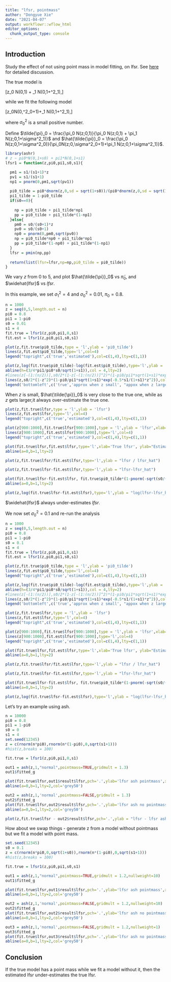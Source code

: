 ```yaml
---
title: "lfsr, pointmass"
author: "Dongyue Xie"
date: "2021-04-07"
output: workflowr::wflow_html
editor_options:
  chunk_output_type: console
---
```


## Introduction

Study the effect of not using point mass in model fitting, on lfsr. See [here](lfsr_pointmass.pdf) for detailed discussion.

The true model is

\[z\sim \pi_0 N(0,1) + \pi_1 N(0,1+\sigma^2_1),\]

while we fit the following model

\[z\sim \pi_0N(0,\sigma^2_0+1)+\pi_1 N(0,1+\sigma^2_1),\]

where $\sigma^2_0$ is a small positive number. 

Define $\tilde{\pi}_0 = \frac{\pi_0 N(z;0,1)}{\pi_0 N(z;0,1) + \pi_1 N(z;0,1+\sigma^2_1)}$ and $\hat{\tilde{\pi}}_0 = \frac{\pi_0 N(z;0,1+\sigma^2_0)}{\pi_0N(z;0,\sigma^2_0+1)+\pi_1 N(z;0,1+\sigma^2_1)}$.

```r
library(ashr)
# z ~ pi0*N(0,1+s0) + pi1*N(0,1+s1) 
lfsr1 = function(z,pi0,pi1,s0,s1){

  pm1 = s1/(s1+1)*z
  pv1 = s1/(s1+1)
  np1 = pnorm(0,pm1,sqrt(pv1))
  
  pi0_tilde = pi0*dnorm(z,0,sd = sqrt(1+s0))/(pi0*dnorm(z,0,sd = sqrt(1+s0)) + pi1*dnorm(z,0,sd = sqrt(1+s1)))
  pi1_tilde = 1-pi0_tilde
  if(s0==0){
    
    np = pi0_tilde + pi1_tilde*np1
    pp = pi0_tilde + pi1_tilde*(1-np1)
  }else{
    pm0 = s0/(s0+1)*z
    pv0 = s0/(s0+1)
    np0 = pnorm(0,pm0,sqrt(pv0))
    np = pi0_tilde*np0 + pi1_tilde*np1
    pp = pi0_tilde*(1-np0) + pi1_tilde*(1-np1)
  }
  lfsr = pmin(np,pp)
  
  return(list(lfsr=lfsr,np=np,pi0_tilde = pi0_tilde))
}
```

We vary $z$ from 0 to 5, and plot $\hat{\tilde{\pi}}_0$ vs $\tilde{\pi}_0$, and $\widehat{lfsr}$ vs $lfsr$.

In this example, we set $\sigma^2_1 = 4$ and $\sigma^2_0 = 0.01$, $\pi_0=0.8$.


```r
n = 1000
z = seq(0,5,length.out = n)
pi0 = 0.8
pi1 = 1-pi0
s0 = 0.01
s1 = 4
fit.true = lfsr1(z,pi0,pi1,0,s1)
fit.est = lfsr1(z,pi0,pi1,s0,s1)

plot(z,fit.true$pi0_tilde,type = 'l',ylab = 'pi0_tilde')
lines(z,fit.est$pi0_tilde,type='l',col=4)
legend("topright",c('true','estimated'),col=c(1,4),lty=c(1,1))

plot(z,log(fit.true$pi0_tilde)-log(fit.est$pi0_tilde),type='l',ylab = 'log(pi0_tilde/pi0_tilde_hat)')
abline(h=(3/4*pi1/pi0*s0/sqrt(1+s1)),col = 4,lty=2)
#lines(z[-(1:(n/2))],s0/2*(1-z[-(1:(n/2))]^2)*(1-pi0/pi1*sqrt(1+s1)*exp(-0.5*s1/(1+s1)*z[-(1:(n/2))]^2)),col=4)
lines(z,s0/2*(1-z^2)*(1-pi0/pi1*sqrt(1+s1)*exp(-0.5*s1/(1+s1)*z^2)),col=4)
legend('bottomleft',c('true','approx when z small', "appox when z large"),col=c(1,4,4),lty=c(1,2,1))
```

When $z$ is small, $\hat{\tilde{\pi}}_0$ is very close to the true one, while as $z$ gets larger,it always over-estimate the true one.

```r
plot(z,fit.true$lfsr,type = 'l',ylab = 'lfsr')
lines(z,fit.est$lfsr,type='l',col=4)
legend("topright",c('true','estimated'),col=c(1,4),lty=c(1,1))

plot(z[900:1000],fit.true$lfsr[900:1000],type = 'l',ylab = 'lfsr',xlab='z',ylim = range(c(fit.true$lfsr[900:1000],fit.est$lfsr[900:1000])))
lines(z[900:1000],fit.est$lfsr[900:1000],type='l',col=4)
legend("topright",c('true','estimated'),col=c(1,4),lty=c(1,1))

plot(fit.true$lfsr,fit.est$lfsr,type='l',xlab='True lfsr', ylab="Estimated lfsr")
abline(a=0,b=1,lty=2)

plot(z,fit.true$lfsr/fit.est$lfsr,type='l',ylab = "lfsr / lfsr_hat")

plot(z,fit.true$lfsr-fit.est$lfsr,type='l',ylab = "lfsr-lfsr_hat")

plot(fit.true$lfsr-fit.est$lfsr, fit.true$pi0_tilde*(1-pnorm(-sqrt(s0/(1+s0))*z)),type='l',xlab = 'lfsr - lfsr_hat', ylab = 'estimate of (lfsr - lfsr_hat)')
abline(a=0,b=1,lty=2)

plot(z,log(fit.true$lfsr-fit.est$lfsr),type='l',ylab = "log(lfsr-lfsr_hat)")
```

$\widehat{lfsr}$ always under-estimates $lfsr$.

We now set $\sigma^2_0 = 0.1$ and re-run the analysis

```r
n = 1000
z = seq(0,5,length.out = n)
pi0 = 0.8
pi1 = 1-pi0
s0 = 0.1
s1 = 4
fit.true = lfsr1(z,pi0,pi1,0,s1)
fit.est = lfsr1(z,pi0,pi1,s0,s1)

plot(z,fit.true$pi0_tilde,type = 'l',ylab = 'pi0_tilde')
lines(z,fit.est$pi0_tilde,type='l',col=4)
legend("topright",c('true','estimated'),col=c(1,4),lty=c(1,1))

plot(z,log(fit.true$pi0_tilde)-log(fit.est$pi0_tilde),type='l',ylab = 'log(pi0_tilde/pi0_tilde_hat)')
abline(h=(3/4*pi1/pi0*s0/sqrt(1+s1)),col = 4,lty=2)
#lines(z[-(1:(n/2))],s0/2*(1-z[-(1:(n/2))]^2)*(1-pi0/pi1*sqrt(1+s1)*exp(-0.5*s1/(1+s1)*z[-(1:(n/2))]^2)),col=4)
lines(z,s0/2*(1-z^2)*(1-pi0/pi1*sqrt(1+s1)*exp(-0.5*s1/(1+s1)*z^2)),col=4)
legend('bottomleft',c('true','approx when z small', "appox when z large"),col=c(1,4,4),lty=c(1,2,1))
```


```r
plot(z,fit.true$lfsr,type = 'l',ylab = 'lfsr')
lines(z,fit.est$lfsr,type='l',col=4)
legend("topright",c('true','estimated'),col=c(1,4),lty=c(1,1))

plot(z[900:1000],fit.true$lfsr[900:1000],type = 'l',ylab = 'lfsr',xlab='z',ylim = range(c(fit.true$lfsr[900:1000],fit.est$lfsr[900:1000])))
lines(z[900:1000],fit.est$lfsr[900:1000],type='l',col=4)
legend("topright",c('true','estimated'),col=c(1,4),lty=c(1,1))

plot(fit.true$lfsr,fit.est$lfsr,type='l',xlab='True lfsr', ylab="Estimated lfsr")
abline(a=0,b=1,lty=2)

plot(z,fit.true$lfsr/fit.est$lfsr,type='l',ylab = "lfsr / lfsr_hat")

plot(z,fit.true$lfsr-fit.est$lfsr,type='l',ylab = "lfsr-lfsr_hat")

plot(fit.true$lfsr-fit.est$lfsr, fit.true$pi0_tilde*(1-pnorm(-sqrt(s0/(1+s0))*z)),type='l',xlab = 'lfsr - lfsr_hat', ylab = 'estimate of (lfsr - lfsr_hat)')
abline(a=0,b=1,lty=2)

plot(z,log(fit.true$lfsr-fit.est$lfsr),type='l',ylab = "log(lfsr-lfsr_hat)")
```

Let's try an example using ash.

```r
n = 10000
pi0 = 0.8
pi1 = 1-pi0
s0 = 0
s1 = 4
set.seed(12345)
z = c(rnorm(n*pi0),rnorm(n*(1-pi0),0,sqrt(s1+1)))
#hist(z,breaks = 100)

fit.true = lfsr1(z,pi0,pi1,0,s1)

out1 = ash(z,1,"normal",pointmass=TRUE,gridmult = 1.3)
out1$fitted_g

plot(fit.true$lfsr,out1$result$lfsr,pch='.',ylab='lfsr ash pointmass',xlab='lfsr')
abline(a=0,b=1,lty=2,col='grey50')

out2 = ash(z,1,'normal',pointmass=FALSE,gridmult = 1.3)
out2$fitted_g
plot(fit.true$lfsr,out2$result$lfsr,pch='.',ylab='lfsr ash no pointmass',xlab='lfsr')
abline(a=0,b=1,lty=2,col='grey50')

plot(z,fit.true$lfsr - out2$result$lfsr,pch='.',ylab = "lfsr - lfsr ash no pointmass")
```

How about we swap things - generate z from a model without pointmass but we fit a model with point mass.

```r
set.seed(12345)
s0 = 0.1
z = c(rnorm(n*pi0,0,sqrt(1+s0)),rnorm(n*(1-pi0),0,sqrt(s1+1)))
#hist(z,breaks = 100)

fit.true = lfsr1(z,pi0,pi1,s0,s1)

out1 = ash(z,1,"normal",pointmass=TRUE,gridmult = 1.2,nullweight=10)
out1$fitted_g

plot(fit.true$lfsr,out1$result$lfsr,pch='.',ylab='lfsr ash pointmass',xlab='lfsr')
abline(a=0,b=1,lty=2,col='grey50')

out2 = ash(z,1,'normal',pointmass=FALSE,gridmult = 1.2,nullweight=10)
out2$fitted_g
plot(fit.true$lfsr,out2$result$lfsr,pch='.',ylab='lfsr ash no pointmass',xlab='lfsr')
abline(a=0,b=1,lty=2,col='grey50')

out3 = ash(z,1,'normal',pointmass=FALSE,gridmult = 1.2,nullweight=1)
out3$fitted_g
plot(fit.true$lfsr,out3$result$lfsr,pch='.',ylab='lfsr ash no pointmass',xlab='lfsr')
abline(a=0,b=1,lty=2,col='grey50')


```



## Conclusion

If the true model has a point mass while we fit a model without it, then the estimated lfsr under-estimates the true lfsr. 







